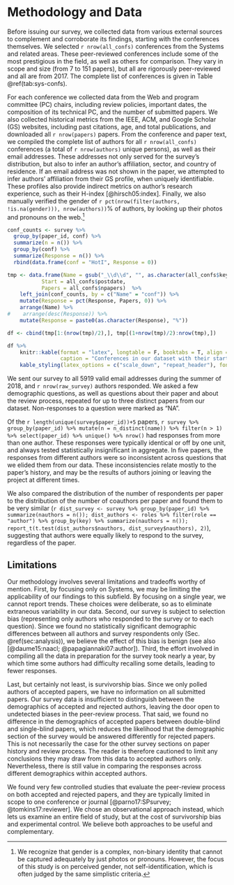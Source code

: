 # Methodology and Data {#sec:data}

Before issuing our survey, we collected data from various external sources to complement and corroborate its findings, starting with the conferences themselves. We selected `r nrow(all_confs)` conferences from the Systems and related areas. These peer-reviewed conferences include some of the most prestigious in the field, as well as others for comparison. They vary in scope and size (from 7 to 151 papers), but all are rigorously peer-reviewed and all are from 2017. The complete list of conferences is given in Table \@ref(tab:sys-confs).

For each conference we collected data from the Web and program committee (PC) chairs, including review policies, important dates, the composition of its technical PC, and the number of submitted papers. We also collected historical metrics from the IEEE, ACM, and Google Scholar (GS) websites, including past citations, age, and total publications, and downloaded all `r nrow(papers)` papers. From the conference and paper text, we compiled the complete list of authors for all `r nrow(all_confs)` conferences (a total of `r nrow(authors)` unique persons), as well as their email addresses. These addresses not only served for the survey's distribution, but also to infer an author's affiliation, sector, and country of residence. If an email address was not shown in the paper, we attempted to infer authors' affiliation from their GS profile, when uniquely identifiable. These profiles also provide indirect metrics on author's research experience, such as their H-index [@hirsch05:index]. Finally, we also manually verified the gender of `r pct(nrow(filter(authors, !is.na(gender))), nrow(authors))`% of authors, by looking up their photos and pronouns on the web.^[We recognize that gender is a complex, non-binary identity that cannot be captured adequately by just photos or pronouns. However, the focus of this study is on perceived gender, not self-identification, which is often judged by the same simplistic criteria.]


```r
conf_counts <- survey %>%
  group_by(paper_id, conf) %>%
  summarize(n = n()) %>%
  group_by(conf) %>%
  summarize(Response = n()) %>%
  rbind(data.frame(conf = "HotI", Response = 0))

tmp <- data.frame(Name = gsub("_\\d\\d", "", as.character(all_confs$key)),
           Start = all_confs$postdate,
           Papers = all_confs$npapers)  %>%
    left_join(conf_counts, by = c("Name" = "conf")) %>%
    mutate(Response = pct(Response, Papers, 0)) %>%
    arrange(Name) %>%
#    arrange(desc(Response)) %>%
    mutate(Response = paste0(as.character(Response), "%"))

df <- cbind(tmp[1:(nrow(tmp)/2),], tmp[(1+nrow(tmp)/2):nrow(tmp),])

df %>%
    knitr::kable(format = "latex", longtable = F, booktabs = T, align = c('l', 'c', 'r', 'r', 'l', 'c', 'r', 'r'),
                 caption = "Conferences in our dataset with their start date, number of accepted papers, and survey response rate by papers", escape = T) %>%
    kable_styling(latex_options = c("scale_down", "repeat_header"), font_size = 7, position = "center")
```

We sent our survey to all 5919 valid email addresses during the summer of 2018, and `r nrow(raw_survey)` authors responded. We asked a few demographic questions, as well as questions about their paper and about the review process, repeated for up to three distinct papers from our dataset. Non-responses to a question were marked as "NA".

Of the `r length(unique(survey$paper_id))+5` papers,
`r survey %>% group_by(paper_id) %>% mutate(n = n_distinct(name)) %>% filter(n > 1) %>% select(paper_id) %>% unique() %>% nrow()`
had responses from more than one author. These responses were typically identical or off by one unit, and always tested statistically insignificant in aggregate. In five papers, the responses from different authors were so inconsistent across questions that we elided them from our data. These inconsistencies relate mostly to the paper's history, and may be the results of authors joining or leaving the project at different times.

We also compared the distribution of the number of respondents per paper to the distribution of the number of coauthors per paper and found them to be very similar
(`r dist_survey <- survey %>% group_by(paper_id) %>% summarize(nauthors = n()); dist_authors <- roles %>% filter(role == "author") %>% group_by(key) %>% summarize(nauthors = n()); report_t(t.test(dist_authors$nauthors, dist_survey$nauthors), 2)`), 
suggesting that authors were equally likely to respond to the survey, regardless of the paper.

<!---
```r
# survey %>% group_by(paper_id) %>% summarize(tmax = range(as.numeric(months_research), na.rm = T)[2], tmin = range(as.numeric(months_research), na.rm = T)[1], diff = tmax-tmin)
```
-->


## Limitations {-}

Our methodology involves several limitations and tradeoffs worthy of mention. First, by focusing only on Systems, we may be limiting the applicability of our findings to this subfield. By focusing on a single year, we cannot report trends. These choices were deliberate, so as to eliminate extraneous variability in our data. Second, our survey is subject to selection bias (representing only authors who responded to the survey or to each question). Since we found no statistically significant demographic differences between all authors and survey respondents only (Sec. \@ref(sec:analysis)), we believe the effect of this bias is benign (see also [@daume15:naacl; @papagiannaki07:author]). Third, the effort involved in compiling all the data in preparation for the survey took nearly a year, by which time some authors had difficulty recalling some details, leading to fewer responses.

Last, but certainly not least, is survivorship bias. Since we only polled authors of accepted papers, we have no information on all submitted papers.  Our survey data is insufficient to distinguish between the demographics of accepted and rejected authors, leaving the door open to undetected biases in the peer-review process. That said, we found no difference in the demographics of accepted papers between double-blind and single-blind papers, which reduces the likelihood that the demographic section of the survey would be answered differently for rejected papers. This is not necessarily the case for the other survey sections on paper history and review process. The reader is therefore cautioned to limit any conclusions they may draw from this data to accepted authors only. Nevertheless, there is still value in comparing the responses across different demographics within accepted authors.

We found very few controlled studies that evaluate the peer-review process on both accepted and rejected papers, and they are typically limited in scope to one conference or journal [@parno17:SPsurvey; @tomkins17:reviewer]. We chose an observational approach instead, which lets us examine an entire field of study, but at the cost of survivorship bias and experimental control. We believe both approaches to be useful and complementary.
